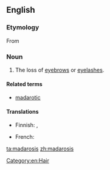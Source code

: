 ==English==

===Etymology===
From {{etyl|grc|en}} {{m|grc|μαδάρωσις||baldness, especially of the eyelids}}

===Noun===
{{en-noun|-}}

# {{label|en|medicine}} The loss of [[eyebrow]]s or [[eyelash]]es.

====Related terms====
* [[madarotic]]

====Translations====
{{trans-top|loss of eyebrows or eyelashes}}
* Finnish: {{t|fi|kulmakarvakato}}, {{t|fi|silmäripsikato}}
{{trans-mid}}
* French: {{t+|fr|madarose|f}}
{{trans-bottom}}

[[Category:en:Hair]]

[[ta:madarosis]]
[[zh:madarosis]]